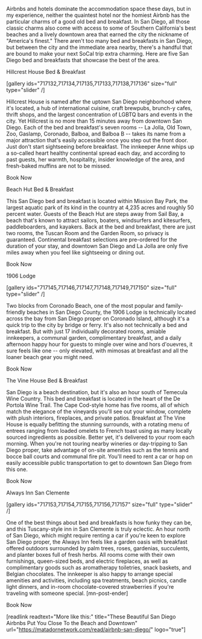 Airbnbs and hotels dominate the accommodation space these days, but in my experience, neither the quaintest hotel nor the homiest Airbnb has the particular charms of a good old bed and breakfast. In San Diego, all those classic charms also come with access to some of Southern California's best beaches and a lively downtown area that earned the city the nickname of "America's finest." There aren't too many bed and breakfasts in San Diego, but between the city and the immediate area nearby, there's a handful that are bound to make your next SoCal trip extra charming. Here are five San Diego bed and breakfasts that showcase the best of the area.

Hillcrest House Bed & Breakfast

[gallery ids="717132,717134,717135,717133,717138,717136" size="full" type="slider"  /]

Hillcrest House is named after the uptown San Diego neighborhood where it's located, a hub of international cuisine, craft brewpubs, brunch-y cafes, thrift shops, and the largest concentration of LGBTQ bars and events in the city. Yet Hillcrest is no more than 15 minutes away from downtown San Diego. Each of the bed and breakfast's seven rooms -- La Jolla, Old Town, Zoo, Gaslamp, Coronado, Balboa, and Balboa B -- takes its name from a major attraction that's easily accessible once you step out the front door. Just don't start sightseeing before breakfast. The innkeeper Anne whips up a so-called heart healthy continental spread each day, and according to past guests, her warmth, hospitality, insider knowledge of the area, and fresh-baked muffins are not to be missed.

Book Now

Beach Hut Bed & Breakfast

This San Diego bed and breakfast is located within Mission Bay Park, the largest aquatic park of its kind in the country at 4,235 acres and roughly 50 percent water. Guests of the Beach Hut are steps away from Sail Bay, a beach that's known to attract sailors, boaters, windsurfers and kitesurfers, paddleboarders, and kayakers. Back at the bed and breakfast, there are just two rooms, the Tuscan Room and the Garden Room, so privacy is guaranteed. Continental breakfast selections are pre-ordered for the duration of your stay, and downtown San Diego and La Jolla are only five miles away when you feel like sightseeing or dining out.

Book Now  

1906 Lodge

[gallery ids="717145,717146,717147,717148,717149,717150" size="full" type="slider"  /]

Two blocks from Coronado Beach, one of the most popular and family-friendly beaches in San Diego County, the 1906 Lodge is technically located across the bay from San Diego proper on Coronado Island, although it's a quick trip to the city by bridge or ferry. It's also not technically a bed and breakfast. But with just 17 individually decorated rooms, amiable innkeepers, a communal garden, complimentary breakfast, and a daily afternoon happy hour for guests to mingle over wine and hors d'ouevres, it sure feels like one -- only elevated, with mimosas at breakfast and all the loaner beach gear you might need.            

Book Now

The Vine House Bed & Breakfast

San Diego is a beach destination, but it's also an hour south of Temecula Wine Country. This bed and breakfast is located in the heart of the De Portola Wine Trail. The Cape Cod-style home has five rooms, all of which match the elegance of the vineyards you'll see out your window, complete with plush interiors, fireplaces, and private patios. Breakfast at The Vine House is equally befitting the stunning surrounds, with a rotating menu of entrees ranging from loaded omelets to French toast using as many locally sourced ingredients as possible. Better yet, it's delivered to your room each morning. When you're not touring nearby wineries or day-tripping to San Diego proper, take advantage of on-site amenities such as the tennis and bocce ball courts and communal fire pit. You'll need to rent a car or hop on easily accessible public transportation to get to downtown San Diego from this one. 

Book Now

Always Inn San Clemente

[gallery ids="717153,717154,717155,717156,717157" size="full" type="slider"  /]

One of the best things about bed and breakfasts is how funky they can be, and this Tuscany-style inn in San Clemente is truly eclectic. An hour north of San Diego, which might require renting a car if you're keen to explore San Diego proper, the Always Inn feels like a garden oasis with breakfast offered outdoors surrounded by palm trees, roses, gardenias, succulents, and planter boxes full of fresh herbs. All rooms come with their own furnishings, queen-sized beds, and electric fireplaces, as well as complimentary goods such as aromatherapy toiletries, snack baskets, and Belgian chocolates. The innkeeper is also happy to arrange special amenities and activities, including spa treatments, beach picnics, candle light dinners, and in-room chocolate-covered strawberries if you're traveling with someone special. [mn-post-ender]  

Book Now

[readlink readtext="More like this:" title="These Beautiful San Diego Airbnbs Put You Close To the Beach and Downtown"  url="https://matadornetwork.com/read/airbnb-san-diego/" logo="true"]